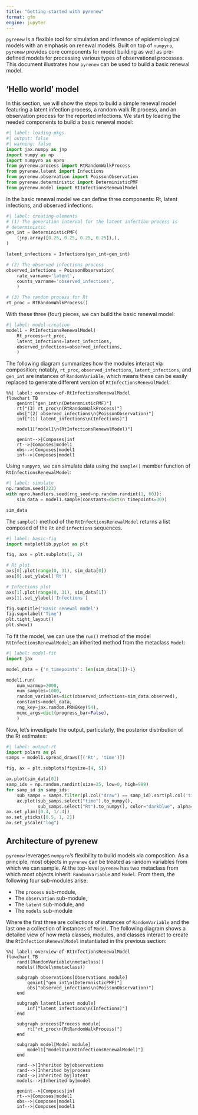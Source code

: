 ```yaml
---
title: "Getting started with pyrenew"
format: gfm
engine: jupyter
---
```


`pyrenew` is a flexible tool for simulation and inference of epidemiological models with an emphasis on renewal models. Built on top of `numpyro`, `pyrenew` provides core components for model building as well as pre-defined models for processing various types of observational processes. This document illustrates how `pyrenew` can be used to build a basic renewal model.

## 'Hello world' model

In this section, we will show the steps to build a simple renewal model featuring a latent infection process, a random walk Rt process, and an observation process for the reported infections. We start by loading the needed components to build a basic renewal model:

```python
#| label: loading-pkgs
#| output: false
#| warning: false
import jax.numpy as jnp
import numpy as np
import numpyro as npro
from pyrenew.process import RtRandomWalkProcess
from pyrenew.latent import Infections
from pyrenew.observation import PoissonObservation
from pyrenew.deterministic import DeterministicPMF
from pyrenew.model import RtInfectionsRenewalModel
```

In the basic renewal model we can define three components: Rt, latent infections, and observed infections.

```python
#| label: creating-elements
# (1) The generation interval for the latent infection process is
# deterministic
gen_int = DeterministicPMF(
    (jnp.array([0.25, 0.25, 0.25, 0.25]),),
)

latent_infections = Infections(gen_int=gen_int)

# (2) The observed infections process
observed_infections = PoissonObservation(
    rate_varname='latent',
    counts_varname='observed_infections',
    )

# (3) The random process for Rt
rt_proc = RtRandomWalkProcess()
```

With these three (four) pieces, we can build the basic renewal model:

```python
#| label: model-creation
model1 = RtInfectionsRenewalModel(
    Rt_process=rt_proc,
    latent_infections=latent_infections,
    observed_infections=observed_infections,
    )
```

The following diagram summarizes how the modules interact via composition; notably, `rt_proc`, `observed_infections`, `latent_infections`, and `gen_int` are instances of `RandomVariable`, which means these can be easily replaced to generate different version of `RtInfectionsRenewalModel`:

```mermaid
%%| label: overview-of-RtInfectionsRenewalModel
flowchart TB
    genint["gen_int\n(DetermnisticPMF)"]
    rt["(3) rt_proc\n(RtRandomWalkProcess)"]
    obs["(2) observed_infections\n(PoissonObservation)"]
    inf["(1) latent_infections\n(Infections)"]

    model1["model1\n(RtInfectionsRenewalModel)"]

    genint-->|Composes|inf
    rt-->|Composes|model1
    obs-->|Composes|model1
    inf-->|Composes|model1
```

Using `numpyro`, we can simulate data using the `sample()` member function of `RtInfectionsRenewalModel`:

```python
#| label: simulate
np.random.seed(223)
with npro.handlers.seed(rng_seed=np.random.randint(1, 60)):
    sim_data = model1.sample(constants=dict(n_timepoints=30))

sim_data
```

The `sample()` method of the `RtInfectionsRenewalModel` returns a list composed of the `Rt` and `infections` sequences.

```python
#| label: basic-fig
import matplotlib.pyplot as plt

fig, axs = plt.subplots(1, 2)

# Rt plot
axs[0].plot(range(0, 31), sim_data[0])
axs[0].set_ylabel('Rt')

# Infections plot
axs[1].plot(range(0, 31), sim_data[1])
axs[1].set_ylabel('Infections')

fig.suptitle('Basic renewal model')
fig.supxlabel('Time')
plt.tight_layout()
plt.show()
```

To fit the model, we can use the `run()` method of the model `RtInfectionsRenewalModel`; an inherited method from the metaclass `Model`:

```python
#| label: model-fit
import jax

model_data = {'n_timepoints': len(sim_data[1])-1}

model1.run(
    num_warmup=2000,
    num_samples=1000,
    random_variables=dict(observed_infections=sim_data.observed),
    constants=model_data,
    rng_key=jax.random.PRNGKey(54),
    mcmc_args=dict(progress_bar=False),
    )
```

Now, let's investigate the output, particularly, the posterior distribution of the Rt estimates:

```python
#| label: output-rt
import polars as pl
samps = model1.spread_draws([('Rt', 'time')])

fig, ax = plt.subplots(figsize=[4, 5])

ax.plot(sim_data[0])
samp_ids = np.random.randint(size=25, low=0, high=999)
for samp_id in samp_ids:
    sub_samps = samps.filter(pl.col("draw") == samp_id).sort(pl.col('time'))
    ax.plot(sub_samps.select("time").to_numpy(),
            sub_samps.select("Rt").to_numpy(), color="darkblue", alpha=0.1)
ax.set_ylim([0.4, 1/.4])
ax.set_yticks([0.5, 1, 2])
ax.set_yscale("log")
```

## Architecture of pyrenew

`pyrenew` leverages `numpyro`'s flexibility to build models via composition. As a principle, most objects in `pyrenew` can be treated as random variables from which we can sample. At the top-level `pyrenew` has two metaclass from which most objects inherit: `RandomVariable` and `Model`. From them, the following four sub-modules arise:

- The `process` sub-module,
- The `observation` sub-module,
- The `latent` sub-module, and
- The `models` sub-module

Where the first three are collections of instances of `RandomVariable` and the last one a collection of instances of `Model`. The following diagram shows a detailed view of how meta classes, modules, and classes interact to create the `RtInfectionsRenewalModel` instantiated in the previous section:

```mermaid
%%| label: overview-of-RtInfectionsRenewalModel
flowchart TB
    rand((RandomVariable\nmetaclass))
    models((Model\nmetaclass))

    subgraph observations[Observations module]
        genint["gen_int\n(DetermnisticPMF)"]
        obs["observed_infections\n(PoissonObservation)"]
    end

    subgraph latent[Latent module]
        inf["latent_infections\n(Infections)"]
    end

    subgraph process[Process module]
        rt["rt_proc\n(RtRandomWalkProcess)"]
    end

    subgraph model[Model module]
        model1["model1\n(RtInfectionsRenewalModel)"]
    end

    rand-->|Inherited by|observations
    rand-->|Inherited by|process
    rand-->|Inherited by|latent
    models-->|Inherited by|model

    genint-->|Composes|inf
    rt-->|Composes|model1
    obs-->|Composes|model1
    inf-->|Composes|model1
```
